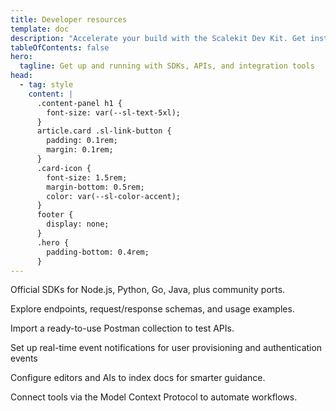 ```yaml
---
title: Developer resources
template: doc
description: "Accelerate your build with the Scalekit Dev Kit. Get instant access to SDKs, API references, sample apps, and other developer tools."
tableOfContents: false
hero:
  tagline: Get up and running with SDKs, APIs, and integration tools
head:
  - tag: style
    content: |
      .content-panel h1 {
        font-size: var(--sl-text-5xl);
      }
      article.card .sl-link-button {
        padding: 0.1rem;
        margin: 0.1rem;
      }
      .card-icon {
        font-size: 1.5rem;
        margin-bottom: 0.5rem;
        color: var(--sl-color-accent);
      }
      footer {
        display: none;
      }
      .hero {
        padding-bottom: 0.4rem;
      }
---
```



<CardGrid className="feature-cards-grid">
 <FoldCard title="Browse SDKs" iconKey="sdk" href="/dev-kit/sdks/overview" cta="Browse SDKs →">
    <p class="card-desc">
      Official SDKs for Node.js, Python, Go, Java, plus community ports.
    </p>
  </FoldCard>
  <FoldCard title="Integrations" iconKey="puzzle" href="/guides/integrations/" cta="Explore integrations →">
    <p class="card-desc">
      Explore endpoints, request/response schemas, and usage examples.
    </p>
  </FoldCard>
  <FoldCard title="Postman collection" iconKey="download" href="/api/scalekit.postman_collection.json" cta="Download collection →">
    <p class="card-desc">
      Import a ready-to-use Postman collection to test APIs.
    </p>
  </FoldCard>
  <FoldCard title="Webhooks" iconKey="webhooks" href="/guides/webhooks-best-practices" cta="View guide →">
    <p class="card-desc">
      Set up real-time event notifications for user provisioning and authentication events
    </p>
  </FoldCard>
</CardGrid>



<CardGrid className="feature-cards-grid">
  <FoldCard title="AI assisted setup" iconKey="ai" href="/dev-kit/resources/ai-assisted-setup" cta="Open guide →">
    <p class="card-desc">
      Configure editors and AIs to index docs for smarter guidance.
    </p>
  </FoldCard>
  <FoldCard title="MCP for Scalekit" iconKey="mcp" href="/dev-kit/mcp" cta="View MCP guide →">
    <p class="card-desc">
      Connect tools via the Model Context Protocol to automate workflows.
    </p>
  </FoldCard>
</CardGrid>
